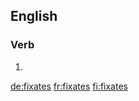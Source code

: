==English==

===Verb===
{{head|en}}

# {{en-third-person singular of|fixate}}

[[de:fixates]]
[[fr:fixates]]
[[fi:fixates]]